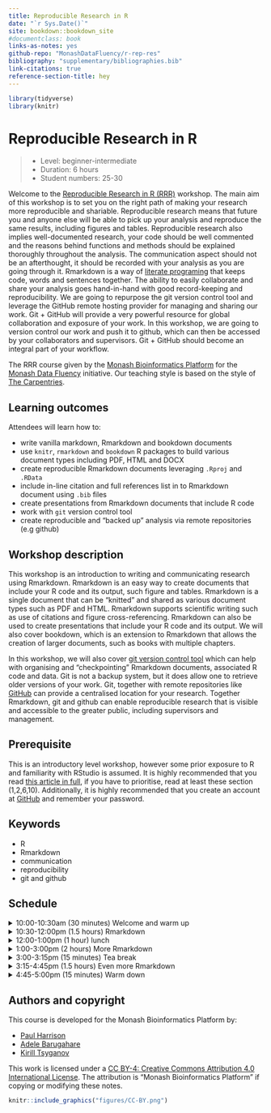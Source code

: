 ```yaml
---
title: Reproducible Research in R
date: "`r Sys.Date()`"
site: bookdown::bookdown_site
#documentclass: book
links-as-notes: yes
github-repo: "MonashDataFluency/r-rep-res"
bibliography: "supplementary/bibliographies.bib"
link-citations: true
reference-section-title: hey
---
```


```r
library(tidyverse)
library(knitr)
```

# Reproducible Research in R {#index -}

> - Level: beginner-intermediate
> - Duration: 6 hours
> - Student numbers: 25-30

Welcome to the [Reproducible Research in R (RRR)](https://github.com/MonashDataFluency/r-rep-res) workshop. The main aim of this workshop is to set you on the right path of making your research more reproducible and shariable. Reproducible research means that future you and anyone else will be able to pick up your analysis and reproduce the same results, including figures and tables. Reproducible research also implies well-documented research, your code should be well commented and the reasons behind functions and methods should be explained thoroughly throughout the analysis. The communication aspect should not be an afterthought, it should be recorded with your analysis as you are going through it. Rmarkdown is a way of [literate programing](http://www.literateprogramming.com/knuthweb.pdf) that keeps code, words and sentences together. The ability to easily collaborate and share your analysis goes hand-in-hand with good record-keeping and reproducibility. We are going to repurpose the git version control tool and leverage the GitHub remote hosting provider for managing and sharing our work. Git + GitHub will provide a very powerful resource for global collaboration and exposure of your work. In this workshop, we are going to version control our work and push it to github, which can then be accessed by your collaborators and supervisors. Git + GitHub should become an integral part of your workflow.

The RRR course given by the [Monash Bioinformatics Platform](https://www.monash.edu/researchinfrastructure/bioinformatics) for the [Monash Data Fluency](https://monashdatafluency.github.io/) initiative. Our teaching style is based on the style of [The Carpentries](https://carpentries.org/).

## Learning outcomes {-}

Attendees will learn how to:

- write vanilla markdown, Rmarkdown and bookdown documents
- use `knitr`, `rmarkdown` and `bookdown` R packages to build various document types including PDF, HTML and DOCX
- create reproducible Rmarkdown documents leveraging `.Rproj` and `.RData`
- include in-line citation and full references list in to Rmarkdown document using `.bib` files
- create presentations from Rmarkdown documents that include R code
- work with `git` version control tool
- create reproducible and "backed up" analysis via remote repositories (e.g github)

## Workshop description {-}

This workshop is an introduction to writing and communicating research using Rmarkdown. Rmarkdown is an easy way to create documents that include your R code and its output, such figure and tables. Rmarkdown is a single document that can be "knitted" and shared as various document types such as PDF and HTML. Rmarkdown supports scientific writing such as use of citations and figure cross-referencing. Rmarkdown can also be used to create presentations that include your R code and its output. We will also cover bookdown, which is an extension to Rmarkdown that allows the creation of larger documents, such as books with multiple chapters.

In this workshop, we will also cover [git version control tool](https://git-scm.com/book/en/v1/Getting-Started-About-Version-Control) which can help with organising and "checkpointing" Rmarkdown documents, associated R code and data. Git is not a backup system, but it does allow one to retrieve older versions of your work. Git, together with remote repositories like [GitHub](https://github.com) can provide a centralised location for your research. Together Rmarkdown, git and github can enable reproducible research that is visible and accessible to the greater public, including supervisors and management.

## Prerequisite {-}

This is an introductory level workshop, however some prior exposure to R and familiarity with RStudio is assumed. It is highly recommended that you read [this article in full](https://peerj.com/preprints/3159/), if you have to prioritise, read at least these section (1,2,6,10).
Additionally, it is highly recommended that you create an account at [GitHub](htts://github.com) and remember your password.

## Keywords {-}

- R
- Rmarkdown
- communication
- reproducibility
- git and github

## Schedule {-}

<details>
  <summary>
  10:00-10:30am (30 minutes) Welcome and warm up
  </summary>

  ```
  \( ﾟヮﾟ)/
  ```
</details>

<details>
  <summary>
  10:30-12:00pm (1.5 hours)  Rmarkdown
  </summary>

- Introduction (30 minutes)
- Vanilla markdown (30 minutes)
- Rmarkdown (30 minutes)

</details>

<details>
  <summary>
  12:00-1:00pm  (1 hour)     lunch
  </summary>

<pre>

                     __
                    /
                 .-/-.
                 |'-'|
                 |   |
                 |   |   .-""""-.
                 \___/  /' .  '. \   \|/\//
                       (`-..:...-')  |`""`|
                        ;-......-;   |    |
                         '------'    \____/

</pre>

</details>

<details>
  <summary>
  1:00-3:00pm   (2 hours)    More Rmarkdown
  </summary>

- Git and GitHub markdown (40 minutes)
- More Rmarkdown (40 minutes)
- YAML header (40 minutes)

</details>

<details>
  <summary>
  3:00-3:15pm   (15 minutes) Tea break
  </summary>

<pre>
                     (  )  (   )  )
                     ) (   )  (  (
                     ( )  (    ) )
                     _____________
                    <_____________> ___
                    |             |/ _ \
                    |               | | |
                    |               |_| |
                 ___|             |\___/
                /    \___________/    \
                \_____________________/
</pre>

</details>

<details>
  <summary>
  3:15-4:45pm   (1.5 hours)  Even more Rmarkdown
  </summary>

- Bibliographies (30 minutes)
- Bookdown (30 minutes)
- Miscellaneous (30 minutes)

</details>

<details>
  <summary>
  4:45-5:00pm   (15 minutes) Warm down
  </summary>

<pre>

                                          (

                *                           )   *
                              )     *      (
                    )        (                   (
                   (          )     (             )
                    )    *           )        )  (
                   (                (        (      *
                    )          H     )        )
                              [ ]            (
                       (  *   |-|       *     )    (
                 *      )     |_|        .          )
                       (      | |    .
                 )           /   \     .    ' .        *
                (           |_____|  '  .    .
                 )          | ___ |  \~~~/  ' .   (
                        *   | \ / |   \_/  \~~~/   )
                            | _Y_ |    |    \_/   (
                *           |-----|  __|__   |      *
                            `-----`        __|__

</pre>

</details>

## Authors and copyright {-}

This course is developed for the Monash Bioinformatics Platform by:

- [Paul Harrison](mailto:paul.harrison@monash.edu)
- [Adele Barugahare](mailto:Adele.Barugahare@monash.edu)
- [Kirill Tsyganov](mailto:kirill.tsyganov@monash.edu)

This work is licensed under a [CC BY-4: Creative Commons Attribution 4.0 International License](http://creativecommons.org/licenses/by/4.0/). The attribution is "Monash Bioinformatics Platform" if copying or modifying these notes.

```r
knitr::include_graphics("figures/CC-BY.png")
```
